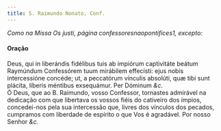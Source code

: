 ```yaml
---
title: S. Raimundo Nonato, Conf.
---
```



<em>Como na Missa Os justi, página confessoresnaopontifices1, excepto:</em>

<h4 class="text-center">Oração</h4>
<div class="container-fluid">
<div class="row">
<div class="col-6 dropcaps text-justify">
Deus, qui in liberándis fidélibus tuis ab impiórum captivitáte beátum Raymúndum Confessórem tuum mirábilem effecísti: ejus nobis intercessióne concéde; ut, a peccatórum vínculis absolúti, quæ tibi sunt plácita, líberis méntibus exsequámur. Per Dóminum <em>&c.</em>
</div>
<div class="col-6 dropcaps text-justify">
Ó Deus, que ao B. Raimundo, vosso Confessor, tornastes admirável na dedicação com que libertava os vossos fiéis do cativeiro dos ímpios, concedei-nos pela sua intercessão que, livres dos vínculos dos pecados, cumpramos com liberdade de espírito o que Vos é agradável. Por nosso Senhor <em>&c.</em>
</div>
</div>
</div>